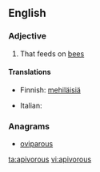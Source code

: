 ==English==

===Adjective===
{{en-adj}}

# That feeds on [[bee]]s

====Translations====
{{trans-top|that feeds on bees}}
* Finnish: [[mehiläinen|mehiläisiä]] {{t+|fi|syövä}}
{{trans-mid}}
* Italian: {{t-|it|apivoro}}
{{trans-bottom}}

===Anagrams===
* [[oviparous#English|oviparous]]

[[ta:apivorous]]
[[vi:apivorous]]